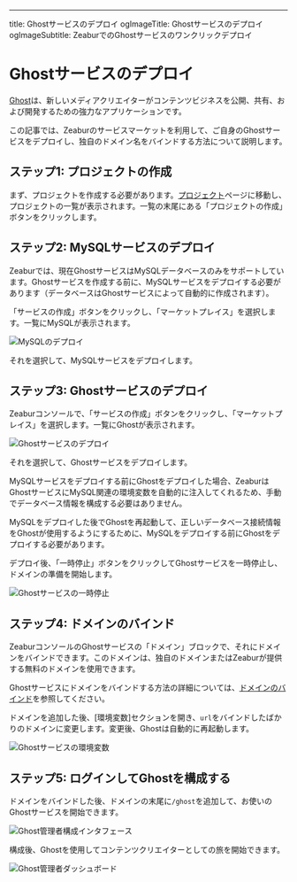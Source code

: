 ---
title: Ghostサービスのデプロイ
ogImageTitle: Ghostサービスのデプロイ
ogImageSubtitle: ZeaburでのGhostサービスのワンクリックデプロイ


# Ghostサービスのデプロイ

[Ghost](https://ghost.org/)は、新しいメディアクリエイターがコンテンツビジネスを公開、共有、および開発するための強力なアプリケーションです。

この記事では、Zeaburのサービスマーケットを利用して、ご自身のGhostサービスをデプロイし、独自のドメイン名をバインドする方法について説明します。

## ステップ1: プロジェクトの作成

まず、プロジェクトを作成する必要があります。[プロジェクト](https://dash.zeabur.com/projects)ページに移動し、プロジェクトの一覧が表示されます。一覧の末尾にある「プロジェクトの作成」ボタンをクリックします。

## ステップ2: MySQLサービスのデプロイ

Zeaburでは、現在GhostサービスはMySQLデータベースのみをサポートしています。Ghostサービスを作成する前に、MySQLサービスをデプロイする必要があります（データベースはGhostサービスによって自動的に作成されます）。

「サービスの作成」ボタンをクリックし、「マーケットプレイス」を選択します。一覧にMySQLが表示されます。

![MySQLのデプロイ](/marketplace/ghost/deploy-mysql.png)

それを選択して、MySQLサービスをデプロイします。

## ステップ3: Ghostサービスのデプロイ

Zeaburコンソールで、「サービスの作成」ボタンをクリックし、「マーケットプレイス」を選択します。一覧にGhostが表示されます。

![Ghostサービスのデプロイ](/marketplace/ghost/deploy-ghost.png)

それを選択して、Ghostサービスをデプロイします。

<Callout>
MySQLサービスをデプロイする前にGhostをデプロイした場合、ZeaburはGhostサービスにMySQL関連の環境変数を自動的に注入してくれるため、手動でデータベース情報を構成する必要はありません。

MySQLをデプロイした後でGhostを再起動して、正しいデータベース接続情報をGhostが使用するようにするために、MySQLをデプロイする前にGhostをデプロイする必要があります。
</Callout>

デプロイ後、「一時停止」ボタンをクリックしてGhostサービスを一時停止し、ドメインの準備を開始します。

![Ghostサービスの一時停止](/marketplace/ghost/ghost-suspend.gif)

## ステップ4: ドメインのバインド

ZeaburコンソールのGhostサービスの「ドメイン」ブロックで、それにドメインをバインドできます。このドメインは、独自のドメインまたはZeaburが提供する無料のドメインを使用できます。

Ghostサービスにドメインをバインドする方法の詳細については、[ドメインのバインド](../deploy/domain-binding)を参照してください。

ドメインを追加した後、[環境変数]セクションを開き、`url`をバインドしたばかりのドメインに変更します。変更後、Ghostは自動的に再起動します。

![Ghostサービスの環境変数](/marketplace/ghost/ghost-env.png)

## ステップ5: ログインしてGhostを構成する

ドメインをバインドした後、ドメインの末尾に`/ghost`を追加して、お使いのGhostサービスを開始できます。

![Ghost管理者構成インタフェース](/marketplace/ghost/ghost-admin-config.png)

構成後、Ghostを使用してコンテンツクリエイターとしての旅を開始できます。

![Ghost管理者ダッシュボード](/marketplace/ghost/ghost-admin-dashboard.png)
